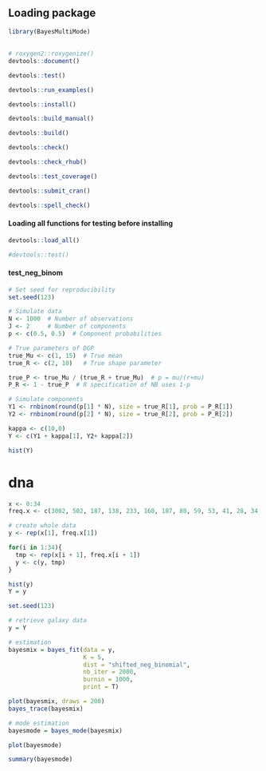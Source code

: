 ## Loading package
```r
library(BayesMultiMode)
```

## 
```r
# roxygen2::roxygenize()
devtools::document()

devtools::test()

devtools::run_examples()

devtools::install()

devtools::build_manual()

devtools::build()

devtools::check()

devtools::check_rhub()

devtools::test_coverage()

devtools::submit_cran()

devtools::spell_check()
```

#### Loading all functions for testing before installing
```r
devtools::load_all()

#devtools::test()
```

#### test_neg_binom
```r
# Set seed for reproducibility
set.seed(123) 

# Simulate data
N <- 1000  # Number of observations
J <- 2     # Number of components
p <- c(0.5, 0.5)  # Component probabilities

# True parameters of DGP
true_Mu <- c(1, 15)  # True mean
true_R <- c(2, 10)   # True shape parameter

true_P <- true_Mu / (true_R + true_Mu)  # p = mu/(r+mu)
P_R <- 1 - true_P  # R specification of NB uses 1-p

# Simulate components
Y1 <- rnbinom(round(p[1] * N), size = true_R[1], prob = P_R[1])
Y2 <- rnbinom(round(p[2] * N), size = true_R[2], prob = P_R[2])

kappa <- c(10,0)
Y <- c(Y1 + kappa[1], Y2+ kappa[2])

hist(Y)
```

# dna



```r
x <- 0:34
freq.x <- c(3002, 502, 187, 138, 233, 160, 107, 80, 59, 53, 41, 28, 34, 10, 13, 11, 4, 5, 8, 6, 3, 0, 1, 0, 1, 0, 0, 0, 1, 1, 1, 1, 0, 0, 1) 

# create whole data
y <- rep(x[1], freq.x[1])

for(i in 1:34){
  tmp <- rep(x[i + 1], freq.x[i + 1])
  y <- c(y, tmp)
}

hist(y)
Y = y
```

```r
set.seed(123)

# retrieve galaxy data
y = Y

# estimation
bayesmix = bayes_fit(data = y,
                     K = 5,
                     dist = "shifted_neg_binomial",
                     nb_iter = 2000,
                     burnin = 1000,
                     print = T)

plot(bayesmix, draws = 200)
bayes_trace(bayesmix)
```

```r
# mode estimation
bayesmode = bayes_mode(bayesmix)

plot(bayesmode)

summary(bayesmode)
```
